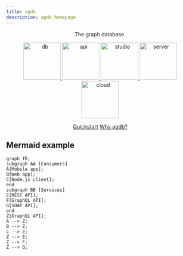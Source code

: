 ```yaml
---
title: agdb
description: agdb homepage
---
```


<p align="center">The graph database.</p>

<p align="center">
    <a href="/docs/docs">
        <img width="100" src="./images/db.png" alt="db" />
    </a>
    <a href="/api-docs/openapi">
        <img width="100" src="./images/api.png" alt="api" />
    </a>
    <a href="docs/references/studio">
        <img width="100" src="./images/studio.png" alt="studio" />
    </a>
    <a href="docs/references/server">
        <img width="100" src="./images/server.png" alt="server" />
    </a>
    <a href="/enterprise/enterprise">
        <img width="100" src="./images/cloud.png" alt="cloud" />
    </a>
</p>

<p align="center">
    <a href="/docs/guides/quickstart">Quickstart</a>
    <a href="/blog/blog">Why agdb?</a>
</p>

## Mermaid example

```mermaid
graph TD;
subgraph AA [Consumers]
A[Mobile app];
B[Web app];
C[Node.js client];
end
subgraph BB [Services]
E[REST API];
F[GraphQL API];
G[SOAP API];
end
Z[GraphQL API];
A --> Z;
B --> Z;
C --> Z;
Z --> E;
Z --> F;
Z --> G;
```
